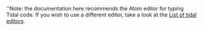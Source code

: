 ''Note: the documentation here recommends the Atom editor for typing Tidal code. If you wish to use a different editor, take a look at the [[List of tidal editors]].